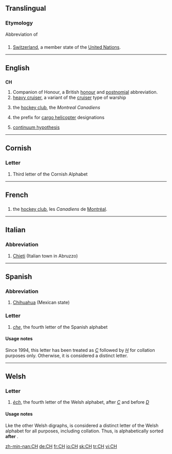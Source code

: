 ==Translingual==

===Etymology===
Abbreviation of {{etyl|la|mul}} {{term||Confoederatio [[Helvetica]]|Swiss confederation}}

==={{abbreviation}}===
{{infl|mul|abbreviation}}

# {{context|[[ISO]] country codes}} [[Switzerland]], a member state of the [[United Nations]].

----

==English==
{{wikipedia|Order of the Companions of Honour}}

==={{initialism}}===
'''CH'''

# Companion of Honour, a British [[honour]] and [[postnomial]] abbreviation.
# [[heavy cruiser]], a variant of the [[cruiser]] type of warship
# {{Canada}} the [[hockey club]], the ''Montreal Canadiens''
# {{US|army|aviation}} the prefix for [[cargo helicopter]] designations
# {{set theory}} [[continuum hypothesis]]

----

==Cornish==

===Letter===
{{infl|kw|letter|upper case||lower case|ch}}

# Third letter of the Cornish Alphabet

----

==French==

==={{initialism|French}}===
{{fr-noun|m|-}}

# {{Canada|fr}} the [[hockey club]], les ''Canadiens'' de [[Montréal]].

----

==Italian==

===Abbreviation===
{{infl|it|abbreviation}}

# [[Chieti]] (Italian town in Abruzzo)

----

==Spanish==

===Abbreviation===
{{infl|es|abbreviation}}

# [[Chihuahua]] (Mexican state)

===Letter===
{{infl|es|letter|upper case||lower case|ch|mixed case|Ch}}

# ''[[che]]'', the fourth letter of the Spanish alphabet

====Usage notes====
Since 1994, this letter has been treated as ''[[C]]'' followed by ''[[H]]'' for collation purposes only.  Otherwise, it is considered a distinct letter.

----

==Welsh==

===Letter===
{{infl|cy|letter|upper case||lower case|ch|mixed case|Ch}}

# ''[[èch]]'', the fourth letter of the Welsh alphabet, after ''[[C]]'' and before ''[[D]]''

====Usage notes====
Lke the other Welsh digraphs, {{term|CH}} is considered a distinct letter of the Welsh alphabet for all purposes, including collation.  Thus, {{term|chwech|CHWECH}} is alphabetically sorted '''after''' {{term|cyllell|CYLLELL}}.

[[zh-min-nan:CH]]
[[de:CH]]
[[fr:CH]]
[[io:CH]]
[[sk:CH]]
[[tr:CH]]
[[vi:CH]]